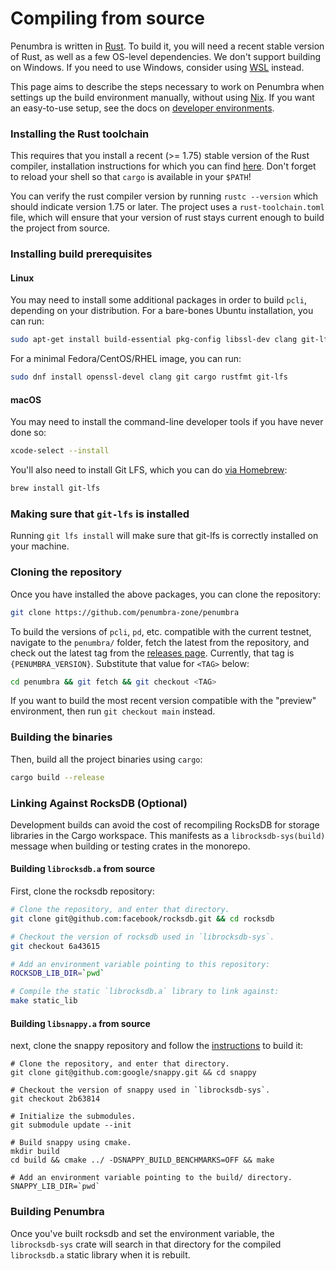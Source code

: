 
# Compiling from source

Penumbra is written in [Rust]. To build it, you will need a recent
stable version of Rust, as well as a few OS-level dependencies.
We don't support building on Windows. If you need to use Windows,
consider using [WSL] instead.

This page aims to describe the steps necessary to work on Penumbra when
settings up the build environment manually, without using [Nix].
If you want an easy-to-use setup, see the docs on [developer environments](./dev-env.md).

### Installing the Rust toolchain

This requires that you install a recent (>= 1.75) stable version
of the Rust compiler, installation instructions for which you can find
[here](https://www.rust-lang.org/learn/get-started). Don't forget to reload your shell so that
`cargo` is available in your `$PATH`!

You can verify the rust compiler version by running `rustc --version` which should indicate version 1.75 or later.
The project uses a `rust-toolchain.toml` file, which will ensure that your version of rust stays current enough
to build the project from source.

### Installing build prerequisites

#### Linux

You may need to install some additional packages in order to build `pcli`,
depending on your distribution. For a bare-bones Ubuntu installation, you can
run:

```bash
sudo apt-get install build-essential pkg-config libssl-dev clang git-lfs
```

For a minimal Fedora/CentOS/RHEL image, you can run:

```bash
sudo dnf install openssl-devel clang git cargo rustfmt git-lfs
```

#### macOS

You may need to install the command-line developer tools if you have never done
so:
```bash
xcode-select --install
```

You'll also need to install Git LFS, which you can do [via Homebrew](https://docs.github.com/en/repositories/working-with-files/managing-large-files/installing-git-large-file-storage?platform=mac):

```bash
brew install git-lfs
```

### Making sure that `git-lfs` is installed

Running `git lfs install` will make sure that git-lfs is correctly installed on your machine.

### Cloning the repository

Once you have installed the above packages, you can clone the repository:

```bash
git clone https://github.com/penumbra-zone/penumbra
```

To build the versions of `pcli`, `pd`, etc. compatible with the current testnet,
navigate to the `penumbra/` folder, fetch the latest from the repository, and check out the
latest tag from the [releases page](https://github.com/penumbra-zone/penumbra/releases).
Currently, that tag is <code>{PENUMBRA_VERSION}</code>. Substitute that value for `<TAG>`
below:

```bash
cd penumbra && git fetch && git checkout <TAG>
```

If you want to build the most recent version compatible with the "preview" environment,
then run `git checkout main` instead.

### Building the binaries

Then, build all the project binaries using `cargo`:

```bash
cargo build --release
```

### Linking Against RocksDB (Optional)

Development builds can avoid the cost of recompiling RocksDB for storage libraries in the Cargo
workspace. This manifests as a `librocksdb-sys(build)` message when building or testing crates
in the monorepo.

#### Building `librocksdb.a` from source

First, clone the rocksdb repository:

```sh
# Clone the repository, and enter that directory.
git clone git@github.com:facebook/rocksdb.git && cd rocksdb

# Checkout the version of rocksdb used in `librocksdb-sys`.
git checkout 6a43615

# Add an environment variable pointing to this repository:
ROCKSDB_LIB_DIR=`pwd`

# Compile the static `librocksdb.a` library to link against:
make static_lib
```

#### Building `libsnappy.a` from source

next, clone the snappy repository and follow the
[instructions][snappy-build] to build it:

```
# Clone the repository, and enter that directory.
git clone git@github.com:google/snappy.git && cd snappy

# Checkout the version of snappy used in `librocksdb-sys`.
git checkout 2b63814

# Initialize the submodules.
git submodule update --init

# Build snappy using cmake.
mkdir build
cd build && cmake ../ -DSNAPPY_BUILD_BENCHMARKS=OFF && make

# Add an environment variable pointing to the build/ directory.
SNAPPY_LIB_DIR=`pwd`
```

### Building Penumbra

Once you've built rocksdb and set the environment variable, the `librocksdb-sys` crate will search
in that directory for the compiled `librocksdb.a` static library when it is rebuilt.

[Rust]: https://www.rust-lang.org/
[snappy-build]: https://github.com/google/snappy?tab=readme-ov-file#building
[protoc-install]: https://grpc.io/docs/protoc-installation/
[WSL]: https://learn.microsoft.com/en-us/windows/wsl/install
[Nix]: https://nixos.org/
